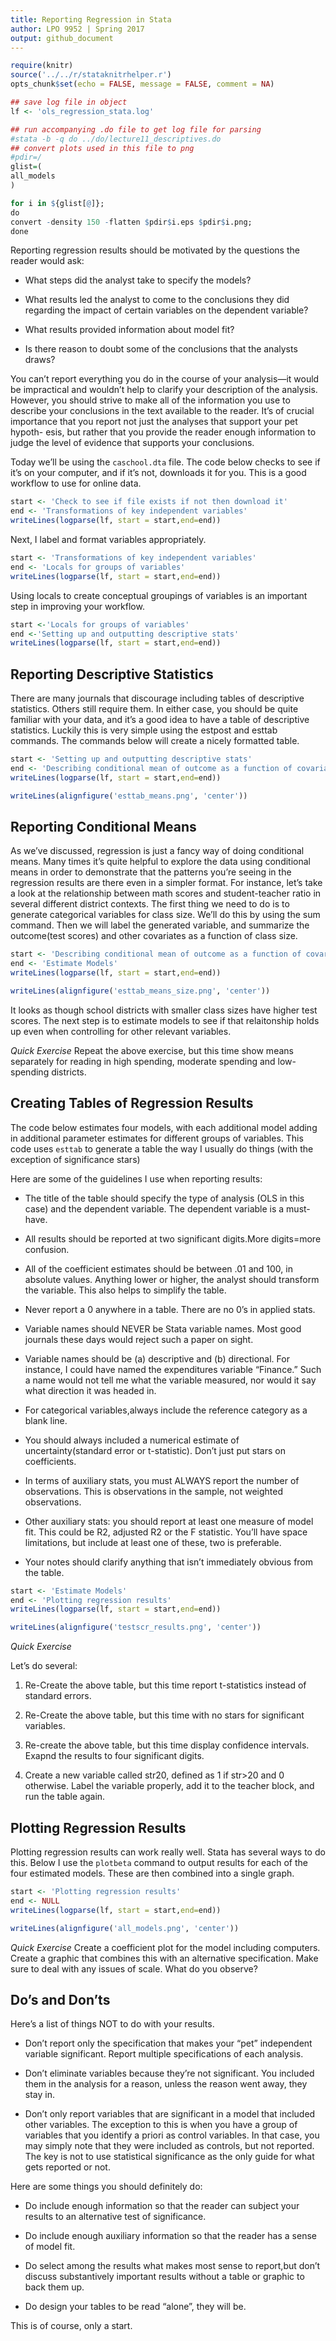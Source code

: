 ```yaml
---
title: Reporting Regression in Stata 
author: LPO 9952 | Spring 2017
output: github_document
---
```

  
```r
require(knitr)
source('../../r/stataknitrhelper.r')
opts_chunk$set(echo = FALSE, message = FALSE, comment = NA)
```


```r
## save log file in object
lf <- 'ols_regression_stata.log'
```


```r
## run accompanying .do file to get log file for parsing
#stata -b -q do ../do/lecture11_descriptives.do
## convert plots used in this file to png
#pdir=/
glist=(
all_models
)

for i in ${glist[@]};
do
convert -density 150 -flatten $pdir$i.eps $pdir$i.png;
done
```

Reporting regression results should be motivated by the questions the reader would ask:

- What steps did the analyst take to specify the models?

- What results led the analyst to come to the conclusions they did regarding the impact of certain variables on the dependent variable?

- What results provided information about model fit?

- Is there reason to doubt some of the conclusions that the analysts draws?

You can’t report everything you do in the course of your analysis—it would be impractical and wouldn’t help to clarify your description of the analysis. However, you should strive to make all of the information you use to describe your conclusions in the text available to the reader.
It’s of crucial importance that you report not just the analyses that support your pet hypoth- esis, but rather that you provide the reader enough information to judge the level of evidence that supports your conclusions.

Today we'll be using the `caschool.dta` file. The code below checks to see if it's on your computer, and if it's not, downloads it for you. This is a good workflow to use for online data. 

```r
start <- 'Check to see if file exists if not then download it'
end <- 'Transformations of key independent variables'
writeLines(logparse(lf, start = start,end=end))
``` 

Next, I label and format variables appropriately. 

```r
start <- 'Transformations of key independent variables'
end <- 'Locals for groups of variables'
writeLines(logparse(lf, start = start,end=end))
```

Using locals to create conceptual groupings of variables is an important step in improving your workflow. 

```r
start <-'Locals for groups of variables' 
end <-'Setting up and outputting descriptive stats'
writeLines(logparse(lf, start = start,end=end))
```




## Reporting Descriptive Statistics

There are many journals that discourage including tables of descriptive statistics. Others still require them. In either case, you should be quite familiar with your data, and it’s a good idea to have a table of descriptive statistics. Luckily this is very simple using the estpost and esttab commands. The commands below will create a nicely formatted table. 


```r
start <- 'Setting up and outputting descriptive stats'
end <- 'Describing conditional mean of outcome as a function of covariates'
writeLines(logparse(lf, start = start,end=end))
```


```r
writeLines(alignfigure('esttab_means.png', 'center'))
```

## Reporting Conditional Means

As we've discussed, regression is just a fancy way of doing conditional means. Many times it’s quite helpful 
to explore the data using conditional means in order to demonstrate that the patterns you’re seeing in the 
regression results are there even in a simpler format. For instance, let’s take a look at the relationship 
between math scores and student-teacher ratio in several different district contexts. The first thing we need 
to do is to generate categorical variables for class size. We’ll do this by using the sum command. Then we will label the 
generated variable, and summarize the outcome(test scores) and other covariates as a function of class size. 

```r
start <- 'Describing conditional mean of outcome as a function of covariates'
end <- 'Estimate Models'
writeLines(logparse(lf, start = start,end=end))
```

```r
writeLines(alignfigure('esttab_means_size.png', 'center'))
```

It looks as though school districts with smaller class sizes have higher test scores. The next step is to estimate models to see
if that relaitonship holds up even when controlling for other relevant variables. 

*Quick Exercise * Repeat the above exercise, but this time show means separately for reading in high spending, moderate spending and low- spending districts. 

## Creating Tables of Regression Results 

The code below estimates four models, with each additional model adding in additional parameter estimates 
for different groups of variables. This code uses `esttab` to generate a table the way I usually do things (with the exception of significance stars)

Here are some of the guidelines I use when reporting results:

- The title of the table should specify the type of analysis (OLS in this case) and the dependent variable. The dependent variable is a must-have.

- All results should be reported at two significant digits.More digits=more confusion.

- All of the coefficient estimates should be between .01 and 100, in absolute values. Anything lower or higher, the analyst should transform the variable. This also helps to simplify the table.

- Never report a 0 anywhere in a table. There are no 0's in applied stats. 

- Variable names should NEVER be Stata variable names. Most good journals these days would reject such a paper on sight.

- Variable names should be (a) descriptive and (b) directional. For instance, I could have named the expenditures variable “Finance.” Such a name would not tell me what the variable measured, nor would it say what direction it was headed in.

- For categorical variables,always include the reference category as a blank line.

- You should always included a numerical estimate of uncertainty(standard error or t-statistic). Don’t just put stars on coefficients.

- In terms of auxiliary stats, you must ALWAYS report the number of observations. This is observations in the sample, not weighted observations.

- Other auxiliary stats: you should report at least one measure of model fit. This could be R2, adjusted R2 or the F statistic. You’ll have space limitations, but include at least one of these, two is preferable.

- Your notes should clarify anything that isn’t immediately obvious from the table.

```r
start <- 'Estimate Models'
end <- 'Plotting regression results'
writeLines(logparse(lf, start = start,end=end))
```


```r
writeLines(alignfigure('testscr_results.png', 'center'))
```

*Quick Exercise*

Let’s do several:

1. Re-Create the above table, but this time report t-statistics instead of standard errors.

2. Re-Create the above table, but this time with no stars for significant variables.

3. Re-create the above table, but this time display confidence intervals. Exapnd the results to four significant digits.

4. Create a new variable called str20, defined as 1 if str>20 and 0 otherwise. Label the variable properly, add it to the 
teacher block, and run the table again. 


## Plotting Regression Results

Plotting regression results can work really well. Stata has several ways to do this. Below I use the `plotbeta` command to output results for each of the four estimated models. These are then combined into a single graph. 

```r
start <- 'Plotting regression results'
end <- NULL
writeLines(logparse(lf, start = start,end=end))
```


```r
writeLines(alignfigure('all_models.png', 'center'))
```

*Quick Exercise* Create a coefficient plot for the model including computers. Create a graphic that combines this with an alternative specification. Make sure to deal with any issues of scale. What do you observe?

## Do’s and Don’ts

Here’s a list of things NOT to do with your results.

- Don’t report only the specification that makes your “pet” independent variable significant. Report multiple specifications of each analysis.

- Don’t eliminate variables because they’re not significant. You included them in the analysis for a reason, unless the reason went away, they stay in.

- Don’t only report variables that are significant in a model that included other variables. The exception to this is when you have a group of variables that you identify a priori as control variables. In that case, you may simply note that they were included as controls, but not reported. The key is not to use statistical significance as the only guide for what gets reported or not. 

Here are some things you should definitely do:

- Do include enough information so that the reader can subject your results to an alternative test of significance.

- Do include enough auxiliary information so that the reader has a sense of model fit.

- Do select among the results what makes most sense to report,but don’t discuss substantively important results without a table or graphic to back them up.

- Do design your tables to be read "alone", they will be.

This is of course, only a start.
